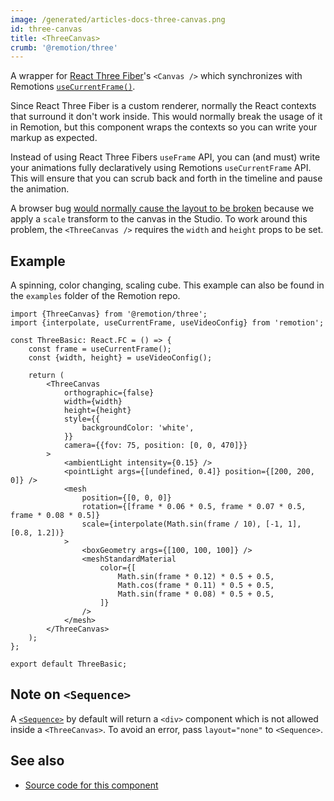 ```yaml
---
image: /generated/articles-docs-three-canvas.png
id: three-canvas
title: <ThreeCanvas>
crumb: '@remotion/three'
---
```


A wrapper for [React Three Fiber](https://github.com/pmndrs/react-three-fiber)'s `<Canvas />` which synchronizes with Remotions [`useCurrentFrame()`](/docs/use-current-frame).

Since React Three Fiber is a custom renderer, normally the React contexts that surround it don't work inside. This would normally break the usage of it in Remotion, but this component wraps the contexts so you can write your markup as expected.

Instead of using React Three Fibers `useFrame` API, you can (and must) write your animations fully declaratively using Remotions `useCurrentFrame` API. This will ensure that you can scrub back and forth in the timeline and pause the animation.

A browser bug [would normally cause the layout to be broken](https://github.com/pmndrs/react-three-fiber/issues/1394) because we apply a `scale` transform to the canvas in the Studio. To work around this problem, the `<ThreeCanvas />` requires the `width` and `height` props to be set.

## Example

A spinning, color changing, scaling cube. This example can also be found in the `examples` folder of the Remotion repo.

```tsx twoslash
import {ThreeCanvas} from '@remotion/three';
import {interpolate, useCurrentFrame, useVideoConfig} from 'remotion';

const ThreeBasic: React.FC = () => {
	const frame = useCurrentFrame();
	const {width, height} = useVideoConfig();

	return (
		<ThreeCanvas
			orthographic={false}
			width={width}
			height={height}
			style={{
				backgroundColor: 'white',
			}}
			camera={{fov: 75, position: [0, 0, 470]}}
		>
			<ambientLight intensity={0.15} />
			<pointLight args={[undefined, 0.4]} position={[200, 200, 0]} />
			<mesh
				position={[0, 0, 0]}
				rotation={[frame * 0.06 * 0.5, frame * 0.07 * 0.5, frame * 0.08 * 0.5]}
				scale={interpolate(Math.sin(frame / 10), [-1, 1], [0.8, 1.2])}
			>
				<boxGeometry args={[100, 100, 100]} />
				<meshStandardMaterial
					color={[
						Math.sin(frame * 0.12) * 0.5 + 0.5,
						Math.cos(frame * 0.11) * 0.5 + 0.5,
						Math.sin(frame * 0.08) * 0.5 + 0.5,
					]}
				/>
			</mesh>
		</ThreeCanvas>
	);
};

export default ThreeBasic;
```

## Note on `<Sequence>`

A [`<Sequence>`](/docs/sequence) by default will return a `<div>` component which is not allowed inside a `<ThreeCanvas>`. To avoid an error, pass `layout="none"` to `<Sequence>`.

## See also

- [Source code for this component](https://github.com/remotion-dev/remotion/blob/main/packages/three/src/ThreeCanvas.tsx)
